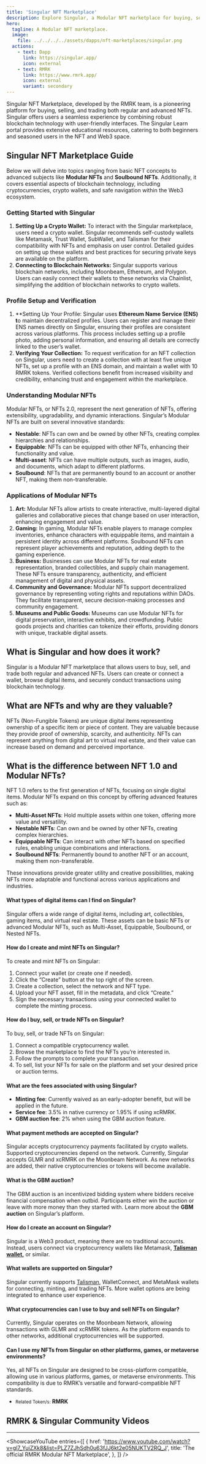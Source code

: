 ```yaml
---
title: 'Singular NFT Marketplace'
description: Explore Singular, a Modular NFT marketplace for buying, selling, and trading advanced digital assets securely on the blockchain.
hero:
  tagline: A Modular NFT marketplace.
  image: 
    file: ../../../../assets/dapps/nft-marketplaces/singular.png
  actions:
    - text: Dapp
      link: https://singular.app/
      icon: external
    - text: RMRK
      link: https://www.rmrk.app/
      icon: external
      variant: secondary
---
```



Singular NFT Marketplace, developed by the RMRK team, is a pioneering platform for buying, selling, and trading both regular and advanced NFTs. Singular offers users a seamless experience by combining robust blockchain technology with user-friendly interfaces. The Singular Learn portal provides extensive educational resources, catering to both beginners and seasoned users in the NFT and Web3 space.

## Singular NFT Marketplace Guide
Below we will delve into topics ranging from basic NFT concepts to advanced subjects like **Modular NFTs** and **Soulbound NFTs**. Additionally, it covers essential aspects of blockchain technology, including cryptocurrencies, crypto wallets, and safe navigation within the Web3 ecosystem.

### Getting Started with Singular
1. **Setting Up a Crypto Wallet:** To interact with the Singular marketplace, users need a crypto wallet. Singular recommends self-custody wallets like Metamask, Trust Wallet, SubWallet, and Talisman for their compatibility with NFTs and emphasis on user control. Detailed guides on setting up these wallets and best practices for securing private keys are available on the platform.
2. **Connecting to Blockchain Networks:** Singular supports various blockchain networks, including Moonbeam, Ethereum, and Polygon. Users can easily connect their wallets to these networks via Chainlist, simplifying the addition of blockchain networks to crypto wallets.

### Profile Setup and Verification
1. **Setting Up Your Profile: Singular uses **Ethereum Name Service (ENS) t**o maintain decentralized profiles. Users can register and manage their ENS names directly on Singular, ensuring their profiles are consistent across various platforms. This process includes setting up a profile photo, adding personal information, and ensuring all details are correctly linked to the user’s wallet.
2. **Verifying Your Collection:** To request verification for an NFT collection on Singular, users need to create a collection with at least five unique NFTs, set up a profile with an ENS domain, and maintain a wallet with 10 RMRK tokens. Verified collections benefit from increased visibility and credibility, enhancing trust and engagement within the marketplace.

### Understanding Modular NFTs
Modular NFTs, or NFTs 2.0, represent the next generation of NFTs, offering extensibility, upgradability, and dynamic interactions. Singular’s Modular NFTs are built on several innovative standards:
- **Nestable**: NFTs can own and be owned by other NFTs, creating complex hierarchies and relationships.
- **Equippable**: NFTs can be equipped with other NFTs, enhancing their functionality and value.
- **Multi-asset**: NFTs can have multiple outputs, such as images, audio, and documents, which adapt to different platforms.
- **Soulbound**: NFTs that are permanently bound to an account or another NFT, making them non-transferable.

### Applications of Modular NFTs
1. **Art:** Modular NFTs allow artists to create interactive, multi-layered digital galleries and collaborative pieces that change based on user interaction, enhancing engagement and value.
2. **Gaming:** In gaming, Modular NFTs enable players to manage complex inventories, enhance characters with equippable items, and maintain a persistent identity across different platforms. Soulbound NFTs can represent player achievements and reputation, adding depth to the gaming experience.
3. **Business:** Businesses can use Modular NFTs for real estate representation, branded collectibles, and supply chain management. These NFTs ensure transparency, authenticity, and efficient management of digital and physical assets.
4. **Community and Governance:** Modular NFTs support decentralized governance by representing voting rights and reputations within DAOs. They facilitate transparent, secure decision-making processes and community engagement.
5. **Museums and Public Goods:** Museums can use Modular NFTs for digital preservation, interactive exhibits, and crowdfunding. Public goods projects and charities can tokenize their efforts, providing donors with unique, trackable digital assets.

## What is Singular and how does it work?
Singular is a Modular NFT marketplace that allows users to buy, sell, and trade both regular and advanced NFTs. Users can create or connect a wallet, browse digital items, and securely conduct transactions using blockchain technology.

## What are NFTs and why are they valuable?
NFTs (Non-Fungible Tokens) are unique digital items representing ownership of a specific item or piece of content. They are valuable because they provide proof of ownership, scarcity, and authenticity. NFTs can represent anything from digital art to virtual real estate, and their value can increase based on demand and perceived importance.

## What is the difference between NFT 1.0 and Modular NFTs?
NFT 1.0 refers to the first generation of NFTs, focusing on single digital items. Modular NFTs expand on this concept by offering advanced features such as:
- **Multi-Asset NFTs**: Hold multiple assets within one token, offering more value and versatility.
- **Nestable NFTs**: Can own and be owned by other NFTs, creating complex hierarchies.
- **Equippable NFTs**: Can interact with other NFTs based on specified rules, enabling unique combinations and interactions.
- **Soulbound NFTs**: Permanently bound to another NFT or an account, making them non-transferable.

These innovations provide greater utility and creative possibilities, making NFTs more adaptable and functional across various applications and industries.

#### What types of digital items can I find on Singular?
Singular offers a wide range of digital items, including art, collectibles, gaming items, and virtual real estate. These assets can be basic NFTs or advanced Modular NFTs, such as Multi-Asset, Equippable, Soulbound, or Nested NFTs.

#### How do I create and mint NFTs on Singular?
To create and mint NFTs on Singular:
1. Connect your wallet (or create one if needed).
2. Click the “Create” button at the top right of the screen.
3. Create a collection, select the network and NFT type.
4. Upload your NFT asset, fill in the metadata, and click “Create.”
5. Sign the necessary transactions using your connected wallet to complete the minting process.

#### How do I buy, sell, or trade NFTs on Singular?
To buy, sell, or trade NFTs on Singular:
1. Connect a compatible cryptocurrency wallet.
2. Browse the marketplace to find the NFTs you’re interested in.
3. Follow the prompts to complete your transaction.
4. To sell, list your NFTs for sale on the platform and set your desired price or auction terms.

#### What are the fees associated with using Singular?
- **Minting fee**: Currently waived as an early-adopter benefit, but will be applied in the future.
- **Service fee**: 3.5% in native currency or 1.95% if using xcRMRK.
- **GBM auction fee**: 2% when using the GBM auction feature.

#### What payment methods are accepted on Singular?
Singular accepts cryptocurrency payments facilitated by crypto wallets. Supported cryptocurrencies depend on the network. Currently, Singular accepts GLMR and xcRMRK on the Moonbeam Network. As new networks are added, their native cryptocurrencies or tokens will become available.

#### What is the GBM auction?
The GBM auction is an incentivized bidding system where bidders receive financial compensation when outbid. Participants either win the auction or leave with more money than they started with. Learn more about the **GBM auction** on Singular’s platform.

#### How do I create an account on Singular?
Singular is a Web3 product, meaning there are no traditional accounts. Instead, users connect via cryptocurrency wallets like Metamask, [**Talisman wallet,**](https://dablock.com/dapps/talisman-wallet/) or similar.

#### What wallets are supported on Singular?
Singular currently supports [Talisman](/tools/wallets/talisman-wallet/), WalletConnect, and MetaMask wallets for connecting, minting, and trading NFTs. More wallet options are being integrated to enhance user experience.

#### What cryptocurrencies can I use to buy and sell NFTs on Singular?
Currently, Singular operates on the Moonbeam Network, allowing transactions with GLMR and xcRMRK tokens. As the platform expands to other networks, additional cryptocurrencies will be supported.

#### Can I use my NFTs from Singular on other platforms, games, or metaverse environments?
Yes, all NFTs on Singular are designed to be cross-platform compatible, allowing use in various platforms, games, or metaverse environments. This compatibility is due to RMRK’s versatile and forward-compatible NFT standards.

- <small>Related Token/s:</small> **RMRK**

## RMRK & Singular Community Videos
------------
<ShowcaseYouTube
  entries={[
    {
        href: 'https://www.youtube.com/watch?v=gl7_YuiZXk8&list=PLZ7ZJhSdh0u63fJJ6kt2e05NUKTV2RQ_J',
      title: 'The official RMRK Modular NFT Marketplace',
    },
  ]} />
